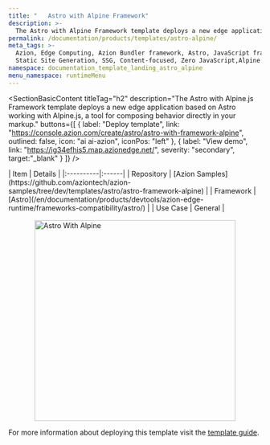 ```yaml
---
title: "   Astro with Alpine Framework"
description: >-
  The Astro with Alpine Framework template deploys a new edge application based on Astro working with Alpine.js.
permalink: /documentation/products/templates/astro-alpine/
meta_tags: >-
  Azion, Edge Computing, Azion Bundler framework, Astro, JavaScript frameworks,
  Static Site Generation, SSG, Content-focused, Zero JavaScript,Alpine
namespace: documentation_template_landing_astro_alpine
menu_namespace: runtimeMenu
---
```



<SectionBasicContent
  titleTag="h2"
  description="The Astro with Alpine.js Framework template deploys a new edge application based on Astro working with Alpine.js, a tool for composing behavior directly in your markup."
  buttons={[
    { label: "Deploy template", link: "https://console.azion.com/create/astro/astro-with-framework-alpine", outlined: false, icon: "ai ai-azion", iconPos: "left" },
    { label: "View demo", link: "https://ig34efhis5.map.azionedge.net/", severity: "secondary", target:"_blank" }
   ]}
/>

<div style="display: flex; gap: 1rem; align-items: center; flex-direction: row; flex-wrap: wrap;">
  <div style="flex: 1; min-width: 300px;">
    | Item | Details |
    |:----------|:------|
    | Repository | [Azion Samples](https://github.com/aziontech/azion-samples/tree/dev/templates/astro/astro-framework-alpine) |
    | Framework | [Astro](/en/documentation/products/devtools/azion-edge-runtime/frameworks-compatibility/astro/) |
    | Use Case | General |
  </div>
  <div style="display: flex; justify-content: center; align-items: center; flex: 1; min-width: 300px;">
    <img src="/assets/docs/images/uploads/template-showcase/astro/astro-alpine.png" width="400" alt="Astro With Alpine" style="max-width: 100%; height: auto;" />
  </div>
</div>

For more information about deploying this template visit the [template guide](/en/documentation/products/guides/astro-ecommerce-collection/).
